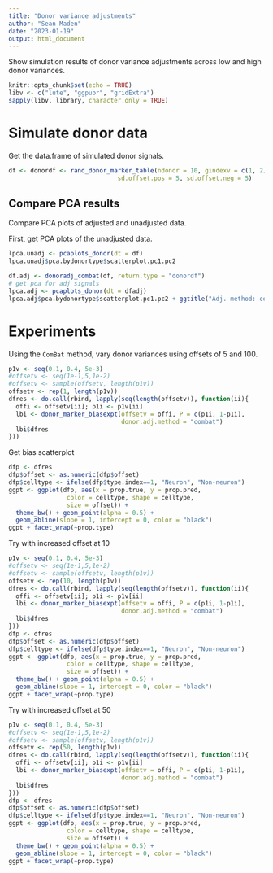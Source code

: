 ```yaml
---
title: "Donor variance adjustments"
author: "Sean Maden"
date: "2023-01-19"
output: html_document
---
```


Show simulation results of donor variance adjustments across low and high donor 
variances.

```r
knitr::opts_chunk$set(echo = TRUE)
libv <- c("lute", "ggpubr", "gridExtra")
sapply(libv, library, character.only = TRUE)
```

# Simulate donor data

Get the data.frame of simulated donor signals.

```r
df <- donordf <- rand_donor_marker_table(ndonor = 10, gindexv = c(1, 2), 
                              sd.offset.pos = 5, sd.offset.neg = 5)
```

## Compare PCA results

Compare PCA plots of adjusted and unadjusted data.

First, get PCA plots of the unadjusted data.

```r
lpca.unadj <- pcaplots_donor(dt = df)
lpca.unadj$pca.bydonortype$scatterplot.pc1.pc2
```

```r
df.adj <- donoradj_combat(df, return.type = "donordf")
# get pca for adj signals
lpca.adj <- pcaplots_donor(dt = dfadj)
lpca.adj$pca.bydonortype$scatterplot.pc1.pc2 + ggtitle("Adj. method: combat")
```

# Experiments

Using the `ComBat` method, vary donor variances using offsets of 5 and 100.

```r
p1v <- seq(0.1, 0.4, 5e-3)
#offsetv <- seq(1e-1,5,1e-2)
#offsetv <- sample(offsetv, length(p1v))
offsetv <- rep(1, length(p1v))
dfres <- do.call(rbind, lapply(seq(length(offsetv)), function(ii){
  offi <- offsetv[ii]; p1i <- p1v[ii]
  lbi <- donor_marker_biasexpt(offsetv = offi, P = c(p1i, 1-p1i), 
                               donor.adj.method = "combat")
  lbi$dfres
}))
```

Get bias scatterplot

```r
dfp <- dfres
dfp$offset <- as.numeric(dfp$offset)
dfp$celltype <- ifelse(dfp$type.index==1, "Neuron", "Non-neuron")
ggpt <- ggplot(dfp, aes(x = prop.true, y = prop.pred, 
                color = celltype, shape = celltype,
                size = offset)) +
  theme_bw() + geom_point(alpha = 0.5) +
  geom_abline(slope = 1, intercept = 0, color = "black")
ggpt + facet_wrap(~prop.type)
```

Try with increased offset at 10

```r
p1v <- seq(0.1, 0.4, 5e-3)
#offsetv <- seq(1e-1,5,1e-2)
#offsetv <- sample(offsetv, length(p1v))
offsetv <- rep(10, length(p1v))
dfres <- do.call(rbind, lapply(seq(length(offsetv)), function(ii){
  offi <- offsetv[ii]; p1i <- p1v[ii]
  lbi <- donor_marker_biasexpt(offsetv = offi, P = c(p1i, 1-p1i), 
                               donor.adj.method = "combat")
  lbi$dfres
}))
dfp <- dfres
dfp$offset <- as.numeric(dfp$offset)
dfp$celltype <- ifelse(dfp$type.index==1, "Neuron", "Non-neuron")
ggpt <- ggplot(dfp, aes(x = prop.true, y = prop.pred, 
                color = celltype, shape = celltype,
                size = offset)) +
  theme_bw() + geom_point(alpha = 0.5) +
  geom_abline(slope = 1, intercept = 0, color = "black")
ggpt + facet_wrap(~prop.type)
```

Try with increased offset at 50

```r
p1v <- seq(0.1, 0.4, 5e-3)
#offsetv <- seq(1e-1,5,1e-2)
#offsetv <- sample(offsetv, length(p1v))
offsetv <- rep(50, length(p1v))
dfres <- do.call(rbind, lapply(seq(length(offsetv)), function(ii){
  offi <- offsetv[ii]; p1i <- p1v[ii]
  lbi <- donor_marker_biasexpt(offsetv = offi, P = c(p1i, 1-p1i), 
                               donor.adj.method = "combat")
  lbi$dfres
}))
dfp <- dfres
dfp$offset <- as.numeric(dfp$offset)
dfp$celltype <- ifelse(dfp$type.index==1, "Neuron", "Non-neuron")
ggpt <- ggplot(dfp, aes(x = prop.true, y = prop.pred, 
                color = celltype, shape = celltype,
                size = offset)) +
  theme_bw() + geom_point(alpha = 0.5) +
  geom_abline(slope = 1, intercept = 0, color = "black")
ggpt + facet_wrap(~prop.type)
```
